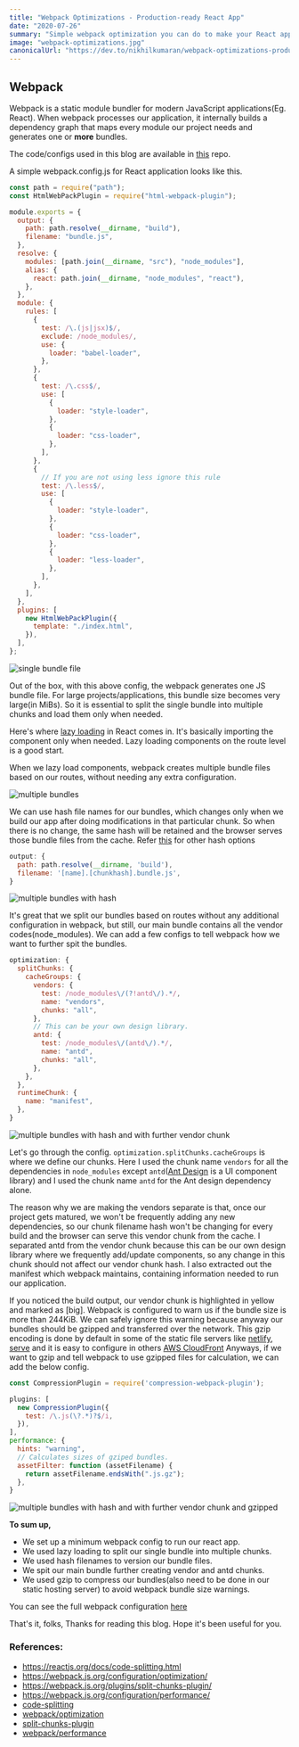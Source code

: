 ```yaml
---
title: "Webpack Optimizations - Production-ready React App"
date: "2020-07-26"
summary: "Simple webpack optimization you can do to make your React app ready for production"
image: "webpack-optimizations.jpg"
canonicalUrl: "https://dev.to/nikhilkumaran/webpack-optimizations-production-ready-react-app-1jl3"
---
```


## Webpack

Webpack is a static module bundler for modern JavaScript applications(Eg. React). When webpack processes our application, it internally builds a dependency graph that maps every module our project needs and generates one or **more** bundles.

The code/configs used in this blog are available in [this](https://github.com/Nikhil-Kumaran/reactjs-boilerplate) repo.

A simple webpack.config.js for React application looks like this.

```javascript
const path = require("path");
const HtmlWebPackPlugin = require("html-webpack-plugin");

module.exports = {
  output: {
    path: path.resolve(__dirname, "build"),
    filename: "bundle.js",
  },
  resolve: {
    modules: [path.join(__dirname, "src"), "node_modules"],
    alias: {
      react: path.join(__dirname, "node_modules", "react"),
    },
  },
  module: {
    rules: [
      {
        test: /\.(js|jsx)$/,
        exclude: /node_modules/,
        use: {
          loader: "babel-loader",
        },
      },
      {
        test: /\.css$/,
        use: [
          {
            loader: "style-loader",
          },
          {
            loader: "css-loader",
          },
        ],
      },
      {
        // If you are not using less ignore this rule
        test: /\.less$/,
        use: [
          {
            loader: "style-loader",
          },
          {
            loader: "css-loader",
          },
          {
            loader: "less-loader",
          },
        ],
      },
    ],
  },
  plugins: [
    new HtmlWebPackPlugin({
      template: "./index.html",
    }),
  ],
};
```

![single bundle file](https://dev-to-uploads.s3.amazonaws.com/i/7ar4dqguqpj9k0alvr30.png)

Out of the box, with this above config, the webpack generates one JS bundle file. For large projects/applications, this bundle size becomes very large(in MiBs). So it is essential to split the single bundle into multiple chunks and load them only when needed.

Here's where [lazy loading](https://reactjs.org/docs/code-splitting.html#reactlazy) in React comes in. It's basically importing the component only when needed. Lazy loading components on the route level is a good start.

When we lazy load components, webpack creates multiple bundle files based on our routes, without needing any extra configuration.

![multiple bundles](https://dev-to-uploads.s3.amazonaws.com/i/3vq61wo29o09enjsofgg.png)

We can use hash file names for our bundles, which changes only when we build our app after doing modifications in that particular chunk. So when there is no change, the same hash will be retained and the browser serves those bundle files from the cache. Refer [this](https://webpack.js.org/configuration/output/#outputfilename) for other hash options

```javascript
output: {
  path: path.resolve(__dirname, 'build'),
  filename: '[name].[chunkhash].bundle.js',
}
```

![multiple bundles with hash](https://dev-to-uploads.s3.amazonaws.com/i/zovyc0d2cehxybl6gqvb.png)

It's great that we split our bundles based on routes without any additional configuration in webpack, but still, our main bundle contains all the vendor codes(node_modules). We can add a few configs to tell webpack how we want to further spit the bundles.

```javascript
optimization: {
  splitChunks: {
    cacheGroups: {
      vendors: {
        test: /node_modules\/(?!antd\/).*/,
        name: "vendors",
        chunks: "all",
      },
      // This can be your own design library.
      antd: {
        test: /node_modules\/(antd\/).*/,
        name: "antd",
        chunks: "all",
      },
    },
  },
  runtimeChunk: {
    name: "manifest",
  },
}
```

![multiple bundles with hash and with further vendor chunk](https://dev-to-uploads.s3.amazonaws.com/i/18yq5w8oxmuvza8ngo25.png)

Let's go through the config. `optimization.splitChunks.cacheGroups` is where we define our chunks. Here I used the chunk name `vendors` for all the dependencies in `node_modules` except `antd`([Ant Design](https://ant.design/) is a UI component library) and I used the chunk name `antd` for the Ant design dependency alone.

The reason why we are making the vendors separate is that, once our project gets matured, we won't be frequently adding any new dependencies, so our chunk filename hash won't be changing for every build and the browser can serve this vendor chunk from the cache.
I separated antd from the vendor chunk because this can be our own design library where we frequently add/update components, so any change in this chunk should not affect our vendor chunk hash.
I also extracted out the manifest which webpack maintains, containing information needed to run our application.

If you noticed the build output, our vendor chunk is highlighted in yellow and marked as [big]. Webpack is configured to warn us if the bundle size is more than 244KiB. We can safely ignore this warning because anyway our bundles should be gzipped and transferred over the network. This gzip encoding is done by default in some of the static file servers like [netlify](https://www.netlify.com), [serve](https://www.npmjs.com/package/serve) and it is easy to configure in others [AWS CloudFront](https://aws.amazon.com/blogs/aws/new-gzip-compression-support-for-amazon-cloudfront)
Anyways, if we want to gzip and tell webpack to use gzipped files for calculation, we can add the below config.

```javascript
const CompressionPlugin = require('compression-webpack-plugin');

plugins: [
  new CompressionPlugin({
    test: /\.js(\?.*)?$/i,
  }),
],
performance: {
  hints: "warning",
  // Calculates sizes of gziped bundles.
  assetFilter: function (assetFilename) {
    return assetFilename.endsWith(".js.gz");
  },
}
```

![multiple bundles with hash and with further vendor chunk and gzipped](https://dev-to-uploads.s3.amazonaws.com/i/xic7ff9bjlfavsccjuad.png)

**To sum up,**

- We set up a minimum webpack config to run our react app.
- We used lazy loading to split our single bundle into multiple chunks.
- We used hash filenames to version our bundle files.
- We spit our main bundle further creating vendor and antd chunks.
- We used gzip to compress our bundles(also need to be done in our static hosting server) to avoid webpack bundle size warnings.

You can see the full webpack configuration [here](https://github.com/Nikhil-Kumaran/reactjs-boilerplate/blob/master/webpack.config.js)

That's it, folks, Thanks for reading this blog. Hope it's been useful for you.

### References:

- https://reactjs.org/docs/code-splitting.html
- https://webpack.js.org/configuration/optimization/
- https://webpack.js.org/plugins/split-chunks-plugin/
- https://webpack.js.org/configuration/performance/
- [code-splitting](https://reactjs.org/docs/code-splitting.html)
- [webpack/optimization](https://webpack.js.org/configuration/optimization)
- [split-chunks-plugin](https://webpack.js.org/plugins/split-chunks-plugin)
- [webpack/performance](https://webpack.js.org/configuration/performance)
